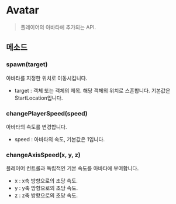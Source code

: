 # Avatar

> 플레이어의 아바타에 추가되는 API.

## 메소드

### spawn(target)

아바타를 지정한 위치로 이동시킵니다.

- target : 객체 또는 객체의 제목. 해당 객체의 위치로 스폰합니다. 기본값은 StartLocation입니다.

### changePlayerSpeed(speed)

아바타의 속도를 변경합니다.

- speed : 아바타의 속도, 기본값은 1입니다.

### changeAxisSpeed(x, y, z)

플레이어 컨트롤과 독립적인 기본 속도를 아바타에 부여합니다.

- x : x축 방향으로의 초당 속도.
- y : y축 방향으로의 초당 속도.
- z : z축 방향으로의 초당 속도.
